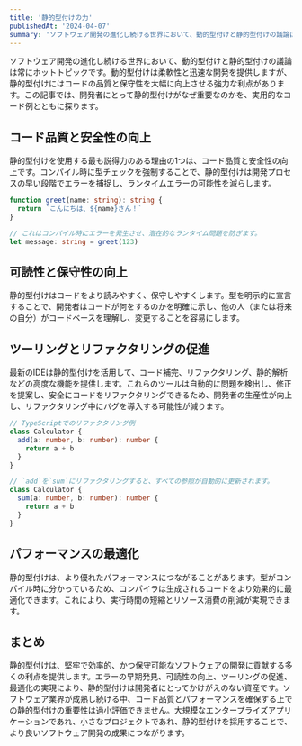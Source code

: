```yaml
---
title: '静的型付けの力'
publishedAt: '2024-04-07'
summary: 'ソフトウェア開発の進化し続ける世界において、動的型付けと静的型付けの議論は常にホットトピックです。'
---
```


ソフトウェア開発の進化し続ける世界において、動的型付けと静的型付けの議論は常にホットトピックです。動的型付けは柔軟性と迅速な開発を提供しますが、静的型付けにはコードの品質と保守性を大幅に向上させる強力な利点があります。この記事では、開発者にとって静的型付けがなぜ重要なのかを、実用的なコード例とともに探ります。

## コード品質と安全性の向上

静的型付けを使用する最も説得力のある理由の1つは、コード品質と安全性の向上です。コンパイル時に型チェックを強制することで、静的型付けは開発プロセスの早い段階でエラーを捕捉し、ランタイムエラーの可能性を減らします。

```ts
function greet(name: string): string {
  return `こんにちは、${name}さん！`
}

// これはコンパイル時にエラーを発生させ、潜在的なランタイム問題を防ぎます。
let message: string = greet(123)
```

## 可読性と保守性の向上

静的型付けはコードをより読みやすく、保守しやすくします。型を明示的に宣言することで、開発者はコードが何をするのかを明確に示し、他の人（または将来の自分）がコードベースを理解し、変更することを容易にします。

## ツーリングとリファクタリングの促進

最新のIDEは静的型付けを活用して、コード補完、リファクタリング、静的解析などの高度な機能を提供します。これらのツールは自動的に問題を検出し、修正を提案し、安全にコードをリファクタリングできるため、開発者の生産性が向上し、リファクタリング中にバグを導入する可能性が減ります。

```typescript
// TypeScriptでのリファクタリング例
class Calculator {
  add(a: number, b: number): number {
    return a + b
  }
}

// `add`を`sum`にリファクタリングすると、すべての参照が自動的に更新されます。
class Calculator {
  sum(a: number, b: number): number {
    return a + b
  }
}
```

## パフォーマンスの最適化

静的型付けは、より優れたパフォーマンスにつながることがあります。型がコンパイル時に分かっているため、コンパイラは生成されるコードをより効果的に最適化できます。これにより、実行時間の短縮とリソース消費の削減が実現できます。

## まとめ

静的型付けは、堅牢で効率的、かつ保守可能なソフトウェアの開発に貢献する多くの利点を提供します。エラーの早期発見、可読性の向上、ツーリングの促進、最適化の実現により、静的型付けは開発者にとってかけがえのない資産です。ソフトウェア業界が成熟し続ける中、コード品質とパフォーマンスを確保する上での静的型付けの重要性は過小評価できません。大規模なエンタープライズアプリケーションであれ、小さなプロジェクトであれ、静的型付けを採用することで、より良いソフトウェア開発の成果につながります。
